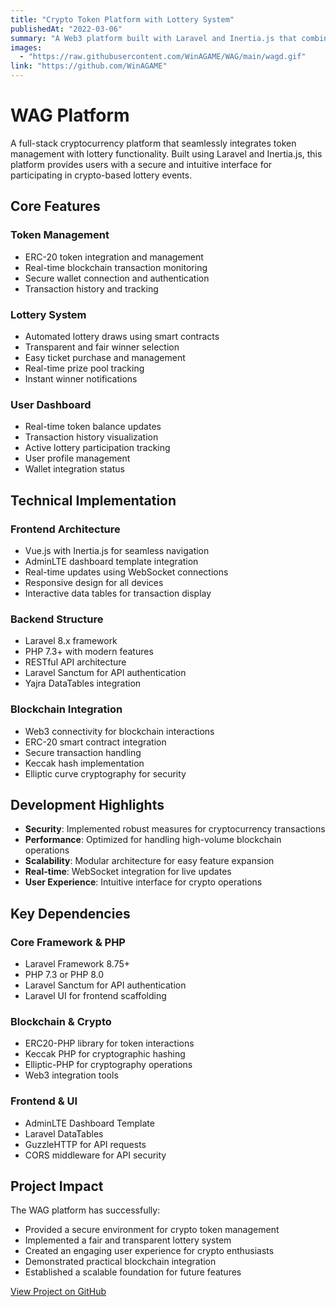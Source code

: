 ```yaml
---
title: "Crypto Token Platform with Lottery System"
publishedAt: "2022-03-06"
summary: "A Web3 platform built with Laravel and Inertia.js that combines cryptocurrency token management with an automated lottery system. Features include ERC-20 integration, secure wallet connections, and real-time blockchain interactions."
images:
  - "https://raw.githubusercontent.com/WinAGAME/WAG/main/wagd.gif"
link: "https://github.com/WinAGAME"
---
```


# WAG Platform

A full-stack cryptocurrency platform that seamlessly integrates token management with lottery functionality. Built using Laravel and Inertia.js, this platform provides users with a secure and intuitive interface for participating in crypto-based lottery events.

## Core Features

### Token Management

- ERC-20 token integration and management
- Real-time blockchain transaction monitoring
- Secure wallet connection and authentication
- Transaction history and tracking

### Lottery System

- Automated lottery draws using smart contracts
- Transparent and fair winner selection
- Easy ticket purchase and management
- Real-time prize pool tracking
- Instant winner notifications

### User Dashboard

- Real-time token balance updates
- Transaction history visualization
- Active lottery participation tracking
- User profile management
- Wallet integration status

## Technical Implementation

### Frontend Architecture

- Vue.js with Inertia.js for seamless navigation
- AdminLTE dashboard template integration
- Real-time updates using WebSocket connections
- Responsive design for all devices
- Interactive data tables for transaction display

### Backend Structure

- Laravel 8.x framework
- PHP 7.3+ with modern features
- RESTful API architecture
- Laravel Sanctum for API authentication
- Yajra DataTables integration

### Blockchain Integration

- Web3 connectivity for blockchain interactions
- ERC-20 smart contract integration
- Secure transaction handling
- Keccak hash implementation
- Elliptic curve cryptography for security

## Development Highlights

- **Security**: Implemented robust measures for cryptocurrency transactions
- **Performance**: Optimized for handling high-volume blockchain operations
- **Scalability**: Modular architecture for easy feature expansion
- **Real-time**: WebSocket integration for live updates
- **User Experience**: Intuitive interface for crypto operations

## Key Dependencies

### Core Framework & PHP

- Laravel Framework 8.75+
- PHP 7.3 or PHP 8.0
- Laravel Sanctum for API authentication
- Laravel UI for frontend scaffolding

### Blockchain & Crypto

- ERC20-PHP library for token interactions
- Keccak PHP for cryptographic hashing
- Elliptic-PHP for cryptography operations
- Web3 integration tools

### Frontend & UI

- AdminLTE Dashboard Template
- Laravel DataTables
- GuzzleHTTP for API requests
- CORS middleware for API security

## Project Impact

The WAG platform has successfully:

- Provided a secure environment for crypto token management
- Implemented a fair and transparent lottery system
- Created an engaging user experience for crypto enthusiasts
- Demonstrated practical blockchain integration
- Established a scalable foundation for future features

[View Project on GitHub](https://github.com/WinAGAME)
